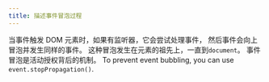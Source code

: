 ```yaml
---
title: 描述事件冒泡过程
---
```


当事件触发 DOM 元素时，如果有监听器，它会尝试处理事件， 然后事件会向上冒泡并发生同样的事件。 这种冒泡发生在元素的祖先上，一直到`document`。 事件冒泡是活动授权背后的机制。 To prevent event bubbling, you can use `event.stopPropagation()`.
